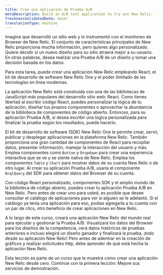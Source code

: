 ```yaml
---
title: Cree una aplicación de Prueba A/B
metaDescription: Build an A/B test application to try out New Relic.
freshnessValidatedDate: never
translationType: machine
---
```


Imagine que desarrolló un sitio web y lo instrumentó con el monitoreo de Browser de New Relic. El conjunto de características principales de New Relic proporciona mucha información, pero quieres algo personalizado. Quiere decidir si un nuevo diseño para su sitio atraerá mejor a su usuario. En otras palabras, desea realizar una Prueba A/B de un diseño y tomar una decisión basada en los datos.

Para esta tarea, puede crear una aplicación New Relic empleando React, el kit de desarrollo de software New Relic One y el poder ilimitado de las tecnologías en línea modernas.

La aplicación New Relic está construida con una de las bibliotecas de JavaScript más populares del desarrollo sitio web: React. Como tienes libertad al escribir código React, puedes personalizar la lógica de tu aplicación, diseñar tus propios componentes o aprovechar la abundancia de la biblioteca de componentes de código abierto. Entonces, para su aplicación Prueba A/B, si desea escribir una lógica personalizada para finalizar la prueba según los resultados, puede hacerlo.

El kit de desarrollo de software (SDK) New Relic One le permite crear, servir, publicar y desplegar aplicaciones en la plataforma New Relic. También proporciona una gran cantidad de componentes de React para recopilar datos, presentar información, manejar la interacción del usuario y más. Emplea componentes como `Button` y `Dropdown` para crear una experiencia interactiva que se ve y se siente nativa de New Relic. Emplea los componentes `Table` y `Chart` para mostrar datos de su cuenta New Relic o de otro lugar. Al crear su aplicación Prueba A/B, usaría el componente `NrqlQuery` del SDK para obtener datos del Browser de su cuenta.

Con código React personalizado, componentes SDK y el amplio mundo de la biblioteca de código abierto, puedes crear tu aplicación Prueba A/B en New Relic. Pero antes de crear uno para usted, es posible que desee consultar el catálogo de aplicaciones para ver si alguien se le adelantó. Si el catálogo ya tenía una aplicación para eso, podías agregarla a tu cuenta con un par de clics, otro beneficio de crear aplicaciones en New Relic.

A lo largo de este curso, creará una aplicación New Relic del mundo real para ejecutar y gestionar la Prueba A/B. Visualizará los datos del Browser para los diseños de la competencia, verá datos históricos de pruebas anteriores e incluso elegirá un diseño ganador y finalizará la prueba, ¡todo desde su aplicación New Relic! Pero antes de adentrar en la creación de gráficos y realizar solicitudes http, debe aprender de qué está hecha la aplicación New Relic.

<Callout variant="course">
  Esta lección es parte de un curso que le muestra cómo crear una aplicación New Relic desde cero. Continúe con la primera lección: Mejore sus servicios de demostración.
</Callout>